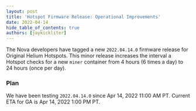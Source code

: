 ```yaml
---
layout: post
title: 'Hotspot Firmware Release: Operational Improvements'
date: 2022-04-14
hide_table_of_contents: true
authors: [jaykickliter]
---
```


The Nova developers have tagged a new `2022.04.14.0` firmware release for Original Helium Hotspots.
This minor release increases the interval a Hotspot checks for a new `miner` container from 4 hours
(6 times a day) to 24 hours (once per day).

<!--truncate-->

### Plan

We have been testing `2022.04.14.0` since Apr 14, 2022 11:00 AM PT. Current ETA for GA is Apr 14,
2022 1:00 PM PT.
